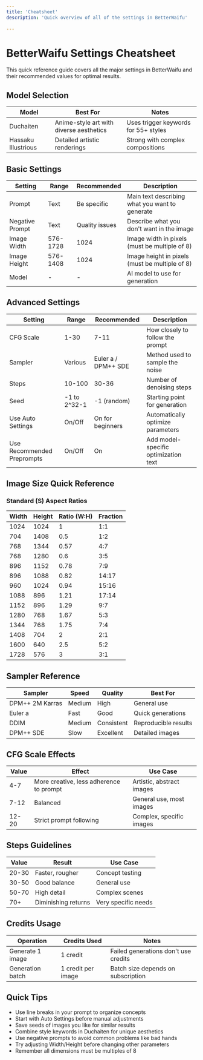 ```yaml
---
title: 'Cheatsheet'
description: 'Quick overview of all of the settings in BetterWaifu'
 
---
```


# BetterWaifu Settings Cheatsheet

This quick reference guide covers all the major settings in BetterWaifu and their recommended values for optimal results.

## Model Selection

| Model | Best For | Notes |
|-------|----------|-------|
| Duchaiten | Anime-style art with diverse aesthetics | Uses trigger keywords for 55+ styles |
| Hassaku Illustrious | Detailed artistic renderings | Strong with complex compositions |

## Basic Settings

| Setting | Range | Recommended | Description |
|---------|-------|-------------|-------------|
| Prompt | Text | Be specific | Main text describing what you want to generate |
| Negative Prompt | Text | Quality issues | Describe what you don't want in the image |
| Image Width | 576-1728 | 1024 | Image width in pixels (must be multiple of 8) |
| Image Height | 576-1408 | 1024 | Image height in pixels (must be multiple of 8) |
| Model | - | - | AI model to use for generation |

## Advanced Settings

| Setting | Range | Recommended | Description |
|---------|-------|-------------|-------------|
| CFG Scale | 1-30 | 7-11 | How closely to follow the prompt |
| Sampler | Various | Euler a / DPM++ SDE | Method used to sample the noise |
| Steps | 10-100 | 30-36 | Number of denoising steps |
| Seed | -1 to 2^32-1 | -1 (random) | Starting point for generation |
| Use Auto Settings | On/Off | On for beginners | Automatically optimize parameters |
| Use Recommended Preprompts | On/Off | On | Add model-specific optimization text |

## Image Size Quick Reference

### Standard (S) Aspect Ratios

| Width | Height | Ratio (W:H) | Fraction |
|-------|--------|-------------|----------|
| 1024  | 1024   | 1           | 1:1      |
| 704   | 1408   | 0.5         | 1:2      |
| 768   | 1344   | 0.57        | 4:7      |
| 768   | 1280   | 0.6         | 3:5      |
| 896   | 1152   | 0.78        | 7:9      |
| 896   | 1088   | 0.82        | 14:17    |
| 960   | 1024   | 0.94        | 15:16    |
| 1088  | 896    | 1.21        | 17:14    |
| 1152  | 896    | 1.29        | 9:7      |
| 1280  | 768    | 1.67        | 5:3      |
| 1344  | 768    | 1.75        | 7:4      |
| 1408  | 704    | 2           | 2:1      |
| 1600  | 640    | 2.5         | 5:2      |
| 1728  | 576    | 3           | 3:1      |

## Sampler Reference

| Sampler | Speed | Quality | Best For |
|---------|-------|---------|----------|
| DPM++ 2M Karras | Medium | High | General use |
| Euler a | Fast | Good | Quick generations |
| DDIM | Medium | Consistent | Reproducible results |
| DPM++ SDE | Slow | Excellent | Detailed images |

## CFG Scale Effects

| Value | Effect | Use Case |
|-------|--------|----------|
| 4-7 | More creative, less adherence to prompt | Artistic, abstract images |
| 7-12 | Balanced | General use, most images |
| 12-20 | Strict prompt following | Complex, specific images |

## Steps Guidelines

| Value | Result | Use Case |
|-------|--------|----------|
| 20-30 | Faster, rougher | Concept testing |
| 30-50 | Good balance | General use |
| 50-70 | High detail | Complex scenes |
| 70+ | Diminishing returns | Very specific needs |

## Credits Usage

| Operation | Credits Used | Notes |
|-----------|--------------|-------|
| Generate 1 image | 1 credit | Failed generations don't use credits |
| Generation batch | 1 credit per image | Batch size depends on subscription |

## Quick Tips

- Use line breaks in your prompt to organize concepts
- Start with Auto Settings before manual adjustments
- Save seeds of images you like for similar results
- Combine style keywords in Duchaiten for unique aesthetics
- Use negative prompts to avoid common problems like bad hands
- Try adjusting Width/Height before changing other parameters
- Remember all dimensions must be multiples of 8